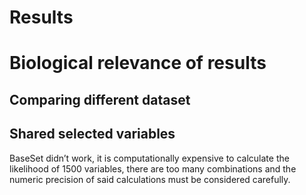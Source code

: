 # Results

# Biological relevance of results

## Comparing different dataset

## Shared selected variables

BaseSet didn't work, it is computationally expensive to calculate the likelihood of 1500 variables, there are too many combinations and the numeric precision of said calculations must be considered carefully.
